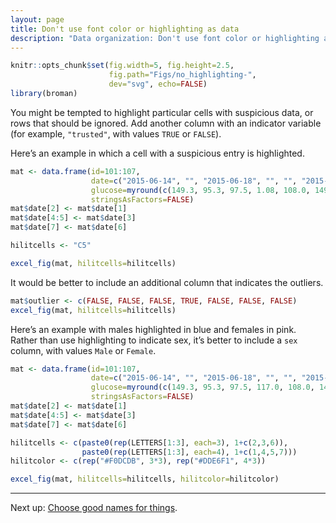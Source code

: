 ```yaml
---
layout: page
title: Don't use font color or highlighting as data
description: "Data organization: Don't use font color or highlighting as data."
---
```


```r
knitr::opts_chunk$set(fig.width=5, fig.height=2.5,
                      fig.path="Figs/no_highlighting-",
                      dev="svg", echo=FALSE)
library(broman)
```

You might be tempted to highlight particular cells with suspicious
data, or rows that should be ignored. Add another column
with an indicator variable (for example, `"trusted"`, with values
`TRUE` or `FALSE`).

Here's an example in which a cell with a suspicious entry is highlighted.

```r
mat <- data.frame(id=101:107,
                  date=c("2015-06-14", "", "2015-06-18", "", "", "2015-06-20", ""),
                  glucose=myround(c(149.3, 95.3, 97.5, 1.08, 108.0, 149.0, 169.4), 1),
                  stringsAsFactors=FALSE)
mat$date[2] <- mat$date[1]
mat$date[4:5] <- mat$date[3]
mat$date[7] <- mat$date[6]

hilitcells <- "C5"

excel_fig(mat, hilitcells=hilitcells)
```

It would be better to include an additional column that indicates
the outliers.

```r
mat$outlier <- c(FALSE, FALSE, FALSE, TRUE, FALSE, FALSE, FALSE)
excel_fig(mat, hilitcells=hilitcells)
```

Here's an example with males highlighted in blue and females in
pink. Rather than use highlighting to indicate sex, it's better to
include a `sex` column, with values `Male` or `Female`.

```r
mat <- data.frame(id=101:107,
                  date=c("2015-06-14", "", "2015-06-18", "", "", "2015-06-20", ""),
                  glucose=myround(c(149.3, 95.3, 97.5, 117.0, 108.0, 149.0, 169.4), 1),
                  stringsAsFactors=FALSE)
mat$date[2] <- mat$date[1]
mat$date[4:5] <- mat$date[3]
mat$date[7] <- mat$date[6]

hilitcells <- c(paste0(rep(LETTERS[1:3], each=3), 1+c(2,3,6)),
                paste0(rep(LETTERS[1:3], each=4), 1+c(1,4,5,7)))
hilitcolor <- c(rep("#F0DCDB", 3*3), rep("#DDE6F1", 4*3))

excel_fig(mat, hilitcells=hilitcells, hilitcolor=hilitcolor)
```

---

Next up: [Choose good names for things](names.html).
